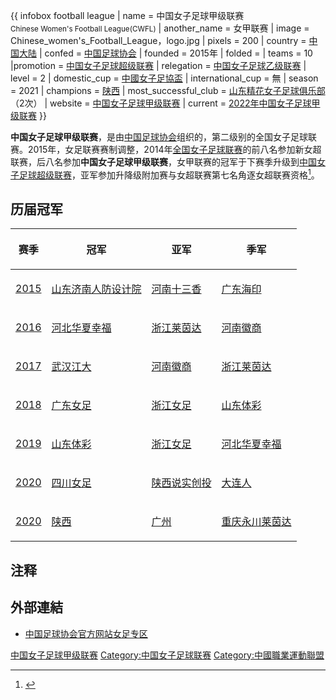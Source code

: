 {{ infobox football league
| name = 中国女子足球甲级联赛<br/><small>Chinese Women's Football League(CWFL)</small>
| another_name         = 女甲联赛
| image                = Chinese_women's_Football_League，logo.jpg
| pixels               = 200
| country              = [[中国大陆|中国大陆]]
| confed               = [[中国足球协会|中国足球协会]]
| founded              = 2015年
| folded               = 
| teams                = 10
|promotion      = [[中国女子足球超级联赛|中国女子足球超级联赛]]
| relegation           = [[中国女子足球乙级联赛|中国女子足球乙级联赛]]
| level                = 2
| domestic_cup         = [[中國女子足協盃|中國女子足協盃]]
| international_cup    = 無
| season               = 2021
| champions            = [[陕西女足|陕西]]
| most_successful_club = [[山东精花女子足球俱乐部|山东精花女子足球俱乐部]] （2次）
| website              = [http://women.thecfa.cn/cwfl/index.html 中国女子足球甲级联赛]
| current              = [[2022年中国女子足球甲级联赛|2022年中国女子足球甲级联赛]]
}}

'''中国女子足球甲级联赛'''，是由[[中国足球协会|中国足球协会]]组织的，第二级别的全国女子足球联赛。2015年，女足联赛赛制调整，2014年[[全国女子足球联赛|全国女子足球联赛]]的前八名参加新女超联赛，后八名参加'''中国女子足球甲级联赛'''，女甲联赛的冠军于下赛季升级到[[中国女子足球超级联赛|中国女子足球超级联赛]]，亚军参加升降级附加赛与女超联赛第七名角逐女超联赛资格<ref>{{Cite web |url=http://www.tlnews.cn/dzb/tdck/html/2015-04/10/content_6082.html?div=-1 |title=女超联赛新赛季有新面貌 玫瑰恰逢春天 |access-date=2016-03-26 |archive-url=https://web.archive.org/web/20190512164430/http://www.tlnews.cn/dzb/tdck/html/2015-04/10/content_6082.html?div=-1 |archive-date=2019-05-12 |dead-url=yes }}</ref>。

==历届冠军==
{|class="wikitable" style="text-align: center;"
|-
!'''赛季'''
!'''冠军'''
!'''亚军'''
!'''季军'''
|-
|[[2015年中国女子足球甲级联赛|2015]]
|[[山东精花女子足球俱乐部|山东济南人防设计院]]
|[[河南徽商女子足球俱乐部|河南十三香]]
|[[梅州五华足球俱乐部|广东海印]]
|-
|[[2016年中国女子足球甲级联赛|2016]]
|[[河北女足|河北华夏幸福]]
|[[浙江杭州女子足球俱乐部|浙江莱茵达]]
|[[河南徽商女子足球俱乐部|河南徽商]]
|-
|[[2017年中国女子足球甲级联赛|2017]]
|[[武汉江大女子足球俱乐部|武汉江大]]
|[[河南徽商女子足球俱乐部|河南徽商]]
|[[浙江杭州女子足球俱乐部|浙江莱茵达]]
|-
|[[2018年中国女子足球甲级联赛|2018]]
|[[梅州五华足球俱乐部|广东女足]]
|[[浙江杭州女子足球俱乐部|浙江女足]]
|[[山东精花女子足球俱乐部|山东体彩]]
|-
|[[2019年中国女子足球甲级联赛|2019]]
|[[山东精花女子足球俱乐部|山东体彩]]
|[[浙江杭州女子足球俱乐部|浙江女足]]
|[[河北女足|河北华夏幸福]]
|-
|[[2020年中国女子足球甲级联赛|2020]]
|[[四川女足|四川女足]]
|[[陕西女足|陕西说实创投]]
|[[大连人女足|大连人]]
|-
|[[2020年中国女子足球甲级联赛|2020]]
|[[陕西女足|陕西]]
|[[广州女足|广州]]
|[[重庆永川莱茵达女足|重庆永川莱茵达]]
|}

==注释==
{{reflist}}
==外部連結==
* [https://web.archive.org/web/20160420094955/http://www.fa.org.cn/wf/index.html 中国足球协会官方网站女足专区]

{{start box}}
{{s-sports}}
{{s-bef|before=无}}
{{s-ttl|title=中国女子足球次级别联赛| years = 2015 – }}
{{s-aft|after=当前赛事}}
{{end box}}
{{中国足球}}
{{中国女子足球甲级联赛赛季}}

[[Category:中国女子足球甲级联赛|]]
[[Category:中国女子足球联赛|Category:中国女子足球联赛]]
[[Category:中國職業運動聯盟|Category:中國職業運動聯盟]]